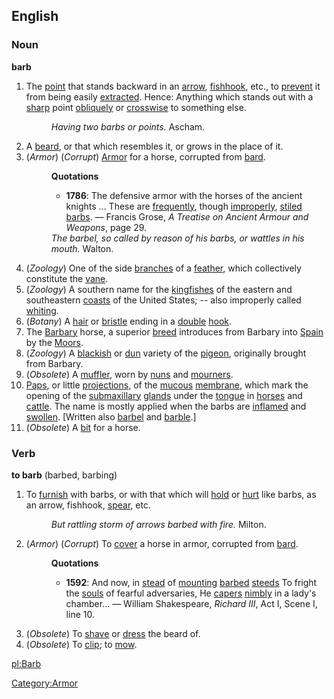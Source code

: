 ==English==
===Noun===
'''barb'''
#The [[point]] that stands backward in an [[arrow]], [[fishhook]], etc., to [[prevent]] it from being easily [[extracted]]. Hence: Anything which stands out with a [[sharp]] point [[obliquely]] or [[crosswise]] to something else. 
#:''Having two barbs or points.'' Ascham.
#A [[beard]], or that which resembles it, or grows in the place of it.
#(''Armor'') [[Category:Armor]] (''Corrupt'') [[Armor]] for a horse, corrupted from [[bard]].
#:'''Quotations'''
#:*'''1786''': The defensive armor with the horses of the ancient knights ... These are [[frequently]], though [[improperly]], [[stiled]] [[barb]]s. &mdash; Francis Grose, ''A Treatise on Ancient Armour and Weapons'', page 29.
#:''The barbel, so called by reason of his barbs, or wattles in his mouth.'' Walton.
#(''Zoology'') One of the side [[branch]]es of a [[feather]], which collectively constitute the [[vane]].
#(''Zoology'') A southern name for the [[kingfish]]es of the eastern and southeastern [[coast]]s of the United States; -- also improperly called [[whiting]].
#(''Botany'') A [[hair]] or [[bristle]] ending in a [[double]] [[hook]].
#The [[Barbary]] horse, a superior [[breed]] introduces from Barbary into [[Spain]] by the [[Moor]]s.
#(''Zoology'') A [[blackish]] or [[dun]] variety of the [[pigeon]], originally brought from Barbary.
#(''Obsolete'') A [[muffler]], worn by [[nun]]s and [[mourner]]s. 
#[[Pap]]s, or little [[projection]]s, of the [[mucous]] [[membrane]], which mark the opening of the [[submaxillary]] [[glands]] under the [[tongue]] in [[horse]]s and [[cattle]]. The name is mostly applied when the barbs are [[inflame]]d and [[swollen]]. [Written also [[barbel]] and [[barble]].]
#(''Obsolete'') A [[bit]] for a horse.
===Verb===
'''to barb''' (barbed, barbing)
#To [[furnish]] with barbs, or with that which will [[hold]] or [[hurt]] like barbs, as an arrow, fishhook, [[spear]], etc.
#:''But rattling storm of arrows barbed with fire.'' Milton.
#(''Armor'') (''Corrupt'') To [[cover]] a horse in armor, corrupted from [[bard]].
#:'''Quotations'''
#:*'''1592''': And now, in [[stead]] of [[mount]]ing [[barb]]ed [[steed]]s To fright the [[soul]]s of fearful adversaries, He [[caper]]s [[nimbly]] in a lady's chamber... &mdash; William Shakespeare, ''Richard III'', Act I, Scene I, line 10.
#(''Obsolete'') To [[shave]] or [[dress]] the beard of.
#(''Obsolete'') To [[clip]]; to [[mow]].

[[pl:Barb]]